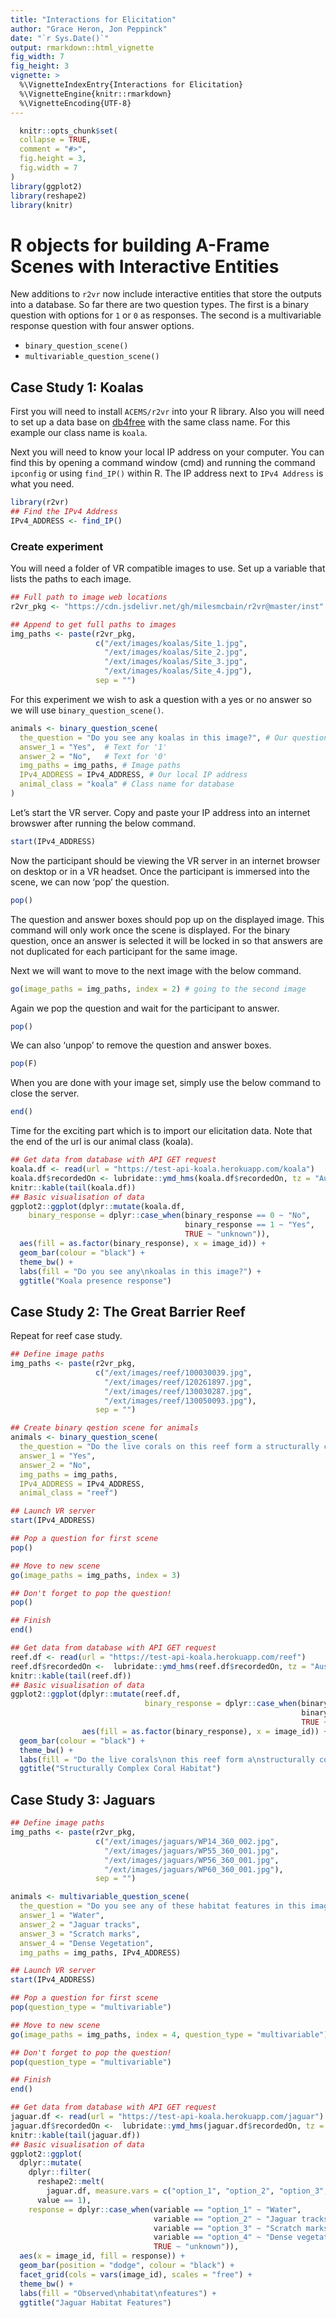 ```yaml
---
title: "Interactions for Elicitation"
author: "Grace Heron, Jon Peppinck"
date: "`r Sys.Date()`"
output: rmarkdown::html_vignette
fig_width: 7
fig_height: 3
vignette: >
  %\VignetteIndexEntry{Interactions for Elicitation}
  %\VignetteEngine{knitr::rmarkdown}
  %\VignetteEncoding{UTF-8}
---
```

  
```r
  knitr::opts_chunk$set(
  collapse = TRUE,
  comment = "#>",
  fig.height = 3,
  fig.width = 7
)
library(ggplot2)
library(reshape2)
library(knitr)
```
  
# R objects for building A-Frame Scenes with Interactive Entities
  
New additions to `r2vr` now include interactive entities that store the outputs into a database. So far there are two question types. The first is a binary question with options for `1` or `0` as responses. The second is a multivariable response question with four answer options. 
  
* `binary_question_scene()`
* `multivariable_question_scene()`
  
  
## Case Study 1: Koalas 
  
First you will need to install `ACEMS/r2vr` into your R library. Also you will need to set up a data base on [db4free](https://www.db4free.net/) with the same class name. For this example our class name is `koala`. 
  
Next you will need to know your local IP address on your computer. You can find this by opening a command window (cmd) and running the command `ipconfig` or using `find_IP()` within R. The IP address next to `IPv4 Address` is what you need. 
  
```r
library(r2vr)
## Find the IPv4 Address
IPv4_ADDRESS <- find_IP()
```
  
### Create experiment
  
You will need a folder of VR compatible images to use. Set up a variable that lists the paths to each image.
  
```r
## Full path to image web locations
r2vr_pkg <- "https://cdn.jsdelivr.net/gh/milesmcbain/r2vr@master/inst"

## Append to get full paths to images
img_paths <- paste(r2vr_pkg,
                   c("/ext/images/koalas/Site_1.jpg", 
                     "/ext/images/koalas/Site_2.jpg", 
                     "/ext/images/koalas/Site_3.jpg", 
                     "/ext/images/koalas/Site_4.jpg"),
                   sep = "")
```

For this experiment we wish to ask a question with a yes or no answer so we will use `binary_question_scene()`. 

```r
animals <- binary_question_scene(
  the_question = "Do you see any koalas in this image?", # Our question
  answer_1 = "Yes",  # Text for '1'
  answer_2 = "No",   # Text for '0'
  img_paths = img_paths, # Image paths
  IPv4_ADDRESS = IPv4_ADDRESS, # Our local IP address
  animal_class = "koala" # Class name for database 
)
```

Let's start the VR server. Copy and paste your IP address into an internet browswer after running the below command.

```r
start(IPv4_ADDRESS)
```

Now the participant should be viewing the VR server in an internet browser on desktop or in a VR headset. Once the participant is immersed into the scene, we can now 'pop' the question. 

```r
pop()
```

The question and answer boxes should pop up on the displayed image. This command will only work once the scene is displayed. For the binary question, once an answer is selected it will be locked in so that answers are not duplicated for each participant for the same image. 

Next we will want to move to the next image with the below command.

```r
go(image_paths = img_paths, index = 2) # going to the second image
```

Again we pop the question and wait for the participant to answer.

```r
pop()
```

We can also 'unpop' to remove the question and answer boxes.

```r
pop(F)
```

When you are done with your image set, simply use the below command to close the server.

```r
end()
```

Time for the exciting part which is to import our elicitation data. Note that the end of the url is our animal class (koala). 

```r
## Get data from database with API GET request
koala.df <- read(url = "https://test-api-koala.herokuapp.com/koala")
koala.df$recordedOn <- lubridate::ymd_hms(koala.df$recordedOn, tz = "Australia/Queensland")
knitr::kable(tail(koala.df))
## Basic visualisation of data
ggplot2::ggplot(dplyr::mutate(koala.df, 
    binary_response = dplyr::case_when(binary_response == 0 ~ "No",
                                       binary_response == 1 ~ "Yes",
                                       TRUE ~ "unknown")), 
  aes(fill = as.factor(binary_response), x = image_id)) + 
  geom_bar(colour = "black") + 
  theme_bw() + 
  labs(fill = "Do you see any\nkoalas in this image?") + 
  ggtitle("Koala presence response")
```


## Case Study 2: The Great Barrier Reef 

Repeat for reef case study.

```r
## Define image paths
img_paths <- paste(r2vr_pkg, 
                   c("/ext/images/reef/100030039.jpg", 
                     "/ext/images/reef/120261897.jpg", 
                     "/ext/images/reef/130030287.jpg", 
                     "/ext/images/reef/130050093.jpg"), 
                   sep = "")

## Create binary qestion scene for animals
animals <- binary_question_scene(
  the_question = "Do the live corals on this reef form a structurally complex habitat?", 
  answer_1 = "Yes", 
  answer_2 = "No", 
  img_paths = img_paths, 
  IPv4_ADDRESS = IPv4_ADDRESS, 
  animal_class = "reef")

## Launch VR server
start(IPv4_ADDRESS)

## Pop a question for first scene
pop()

## Move to new scene
go(image_paths = img_paths, index = 3)

## Don't forget to pop the question!
pop()

## Finish
end()

## Get data from database with API GET request
reef.df <- read(url = "https://test-api-koala.herokuapp.com/reef")
reef.df$recordedOn <-  lubridate::ymd_hms(reef.df$recordedOn, tz = "Australia/Queensland")
knitr::kable(tail(reef.df))
## Basic visualisation of data
ggplot2::ggplot(dplyr::mutate(reef.df,  
                              binary_response = dplyr::case_when(binary_response == 0 ~ "No",
                                                                 binary_response == 1 ~ "Yes",
                                                                 TRUE ~ "unknown")), 
                aes(fill = as.factor(binary_response), x = image_id)) + 
  geom_bar(colour = "black") + 
  theme_bw() + 
  labs(fill = "Do the live corals\non this reef form a\nstructurally complex\nhabitat?") + 
  ggtitle("Structurally Complex Coral Habitat")
```

## Case Study 3: Jaguars

```r
## Define image paths
img_paths <- paste(r2vr_pkg,
                   c("/ext/images/jaguars/WP14_360_002.jpg", 
                     "/ext/images/jaguars/WP55_360_001.jpg", 
                     "/ext/images/jaguars/WP56_360_001.jpg",
                     "/ext/images/jaguars/WP60_360_001.jpg"),
                   sep = "")

animals <- multivariable_question_scene(
  the_question = "Do you see any of these habitat features in this image? If you do see a feature, click on the box to select it.",
  answer_1 = "Water", 
  answer_2 = "Jaguar tracks", 
  answer_3 = "Scratch marks", 
  answer_4 = "Dense Vegetation", 
  img_paths = img_paths, IPv4_ADDRESS)

## Launch VR server
start(IPv4_ADDRESS)

## Pop a question for first scene
pop(question_type = "multivariable")

## Move to new scene
go(image_paths = img_paths, index = 4, question_type = "multivariable")

## Don't forget to pop the question!
pop(question_type = "multivariable")

## Finish
end()

## Get data from database with API GET request
jaguar.df <- read(url = "https://test-api-koala.herokuapp.com/jaguar")
jaguar.df$recordedOn <-  lubridate::ymd_hms(jaguar.df$recordedOn, tz = "Australia/Queensland")
knitr::kable(tail(jaguar.df))
## Basic visualisation of data
ggplot2::ggplot(
  dplyr::mutate(
    dplyr::filter(
      reshape2::melt(
        jaguar.df, measure.vars = c("option_1", "option_2", "option_3","option_4")), 
      value == 1), 
    response = dplyr::case_when(variable == "option_1" ~ "Water",
                                variable == "option_2" ~ "Jaguar tracks",
                                variable == "option_3" ~ "Scratch marks",
                                variable == "option_4" ~ "Dense vegetation",
                                TRUE ~ "unknown")),
  aes(x = image_id, fill = response)) + 
  geom_bar(position = "dodge", colour = "black") +
  facet_grid(cols = vars(image_id), scales = "free") +
  theme_bw() +
  labs(fill = "Observed\nhabitat\nfeatures") + 
  ggtitle("Jaguar Habitat Features")
```